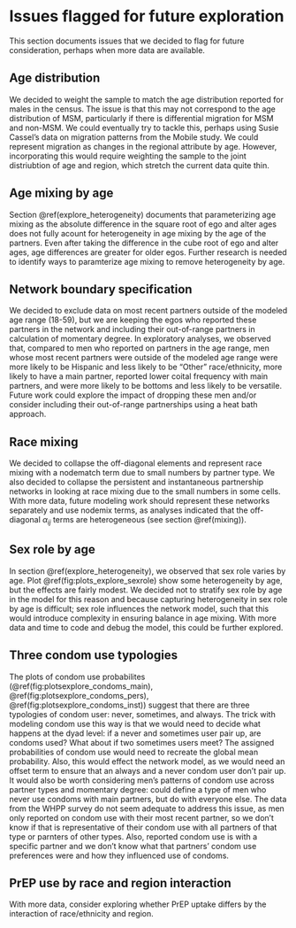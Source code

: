 # Issues flagged for future exploration {#future_explore}

This section documents issues that we decided to flag for future consideration, perhaps when more data are available.

## Age distribution
We decided to weight the sample to match the age distribution reported for males in the census. The issue is that this may not correspond to the age distribution of MSM, particularly if there is differential migration for MSM and non-MSM. We could eventually try to tackle this, perhaps using Susie Cassel's data on migration patterns from the Mobile study. We could represent migration as changes in the regional attribute by age. However, incorporating this would require weighting the sample to the joint distriubtion of age and region, which stretch the current data quite thin. 

## Age mixing by age
Section \@ref(explore_heterogeneity) documents that parameterizing age mixing as the absolute difference in the square root of ego and alter ages does not fully acount for heterogeneity in age mixing by the age of the partners. Even after taking the difference in the cube root of ego and alter ages, age differences are greater for older egos. Further research is needed to identify ways to paramterize age mixing to remove heterogeneity by age.

## Network boundary specification
We decided to exclude data on most recent partners outside of the modeled age range (18-59), but we are keeping the egos who reported these partners in the network and including their out-of-range partners in calculation of momentary degree. In exploratory analyses, we observed that, compared to men who reported on partners in the age range, men whose most recent partners were outside of the modeled age range were more likely to be Hispanic and less likely to be "Other" race/ethnicity, more likely to have a main partner, reported lower coital frequency with main partners, and  were more likely to be bottoms and less likely to be versatile. Future work could explore the impact of dropping these men and/or consider including their out-of-range partnerships using a heat bath approach.

## Race mixing
We decided to collapse the off-diagonal elements and represent race mixing with a nodematch term due to small numbers by partner type. We also decided to collapse the persistent and instantaneous partnership networks in looking at race mixing due to the small numbers in some cells. With more data, future modeling work should represent these networks separately and use nodemix terms, as analyses indicated that the off-diagonal $\alpha_{ij}$ terms are heterogeneous (see section \@ref(mixing)).

## Sex role by age
In section \@ref(explore_heterogeneity), we observed that sex role varies by age. Plot \@ref(fig:plots_explore_sexrole) show some heterogeneity by age, but the effects are fairly modest. We decided not to stratify sex role by age in the model for this reason and because capturing heterogeneity in sex role by age is difficult; sex role influences the network model, such that this would introduce complexity in ensuring balance in age mixing. With more data and time to code and debug the model, this could be further explored.

## Three condom use typologies
The plots of condom use probabilites (\@ref(fig:plotsexplore_condoms_main), \@ref(fig:plotsexplore_condoms_pers), \@ref(fig:plotsexplore_condoms_inst)) suggest that there are three typologies of condom user: never, sometimes, and always. The trick with modeling condom use this way is that we would need to decide what happens at the dyad level: if a never and sometimes user pair up, are condoms used? What about if two sometimes users meet? The assigned probabilities of condom use would need to recreate the global mean probability. Also, this would effect the network model, as we would need an offset term to ensure that an always and a never condom user don't pair up. It would also be worth considering men's patterns of condom use across partner types and momentary degree: could define a type of men who never use condoms with main partners, but do with everyone else. The data from the WHPP survey do not seem adequate to address this issue, as men only reported on condom use with their most recent partner, so we don't know if that is representative of their condom use with all partners of that type or parnters of other types. Also, reported condom use is with a specific partner and we don't know what that partners' condom use preferences were and how they influenced use of condoms.

## PrEP use by race and region interaction
With more data, consider exploring whether PrEP uptake differs by the interaction of race/ethnicity and region.